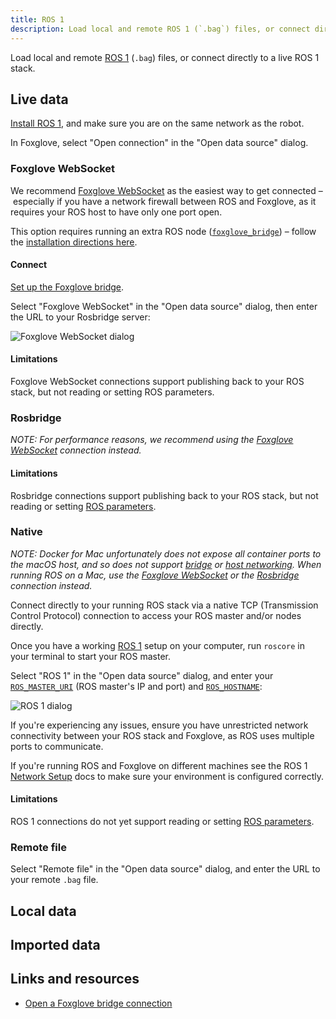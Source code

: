 ```yaml
---
title: ROS 1
description: Load local and remote ROS 1 (`.bag`) files, or connect directly to a live ROS 1 stack.
---
```



Load local and remote [ROS 1](https://foxglove.dev/blog/installing-ros1-on-ubuntu) (`.bag`) files, or connect directly to a live ROS 1 stack.

## Live data

[Install ROS 1](https://foxglove.dev/blog/installing-ros1-on-ubuntu), and make sure you are on the same network as the robot.

In Foxglove, select "Open connection" in the "Open data source" dialog.

### Foxglove WebSocket

We recommend [Foxglove WebSocket](#foxglove-websocket) as the easiest way to get connected – especially if you have a network firewall between ROS and Foxglove, as it requires your ROS host to have only one port open.

This option requires running an extra ROS node ([`foxglove_bridge`](https://index.ros.org/p/foxglove_bridge/)) – follow the [installation directions here](/docs/connecting-to-data/ros-foxglove-bridge).

#### Connect

[Set up the Foxglove bridge](/docs/connecting-to-data/ros-foxglove-bridge).

Select "Foxglove WebSocket" in the "Open data source" dialog, then enter the URL to your Rosbridge server:

![Foxglove WebSocket dialog](/img/docs/connecting-to-data/foxglove-websocket.png)

<FoxgloveWebSocketResetDirections />

#### Limitations

Foxglove WebSocket connections support publishing back to your ROS stack, but not reading or setting ROS parameters.

### Rosbridge
_NOTE: For performance reasons, we recommend using the [Foxglove WebSocket](#foxglove-websocket) connection instead._

<RosbridgeDirections rosVersion={1}/>

#### Limitations

Rosbridge connections support publishing back to your ROS stack, but not reading or setting [ROS parameters](https://github.com/foxglove/studio/issues/1662).

### Native

<DesktopAppOnlyBadge />

_NOTE: Docker for Mac unfortunately does not expose all container ports to the macOS host, and so does not support [bridge](https://docs.docker.com/docker-for-mac/networking/#there-is-no-docker0-bridge-on-macos) or [host networking](https://docs.docker.com/network/host/). When running ROS on a Mac, use the [Foxglove WebSocket](#foxglove-websocket) or the [Rosbridge](#rosbridge) connection instead._

Connect directly to your running ROS stack via a native TCP (Transmission Control Protocol) connection to access your ROS master and/or nodes directly.

Once you have a working [ROS 1](https://foxglove.dev/blog/installing-ros1-on-ubuntu) setup on your computer, run `roscore` in your terminal to start your ROS master.

Select "ROS 1" in the "Open data source" dialog, and enter your [`ROS_MASTER_URI`](https://wiki.ros.org/ROS/EnvironmentVariables#ROS_MASTER_URI) (ROS master's IP and port) and [`ROS_HOSTNAME`](https://wiki.ros.org/ROS/EnvironmentVariables#ROS_IP.2FROS_HOSTNAME):

![ROS 1 dialog](/img/docs/connecting-to-data/ros1.png)

If you're experiencing any issues, ensure you have unrestricted network connectivity between your ROS stack and Foxglove, as ROS uses multiple ports to communicate.

If you're running ROS and Foxglove on different machines see the ROS 1 [Network Setup](http://wiki.ros.org/ROS/NetworkSetup) docs to make sure your environment is configured correctly.

#### Limitations

ROS 1 connections do not yet support reading or setting [ROS parameters](https://github.com/foxglove/studio/issues/1662).

### Remote file

Select "Remote file" in the "Open data source" dialog, and enter the URL to your remote `.bag` file.

<CorsDirections />

## Local data

<LocalDataDirections/>

## Imported data

<ImportedDataDirections/>

## Links and resources

- [Open a Foxglove bridge connection](https://foxglove.dev/blog/announcing-the-new-foxglove-bridge-for-live-ros-data)
